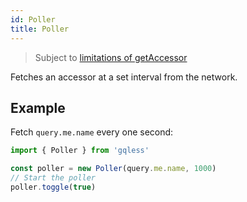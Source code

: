 ```yaml
---
id: Poller
title: Poller
---
```


> Subject to [limitations of getAccessor](/docs/api/gqless/getAccessor)

Fetches an accessor at a set interval from the network.

## Example

Fetch `query.me.name` every one second:

```ts
import { Poller } from 'gqless'

const poller = new Poller(query.me.name, 1000)
// Start the poller
poller.toggle(true)
```

